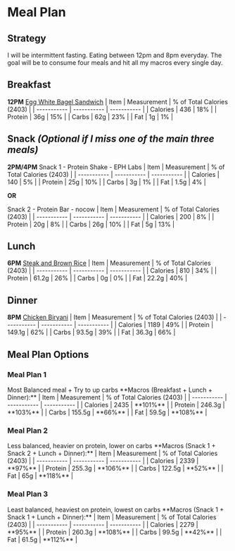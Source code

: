 # Meal Plan

## Strategy

I will be intermittent fasting. Eating between 12pm and 8pm everyday. The goal will be to consume four meals and hit all my macros every single day.

## Breakfast

**12PM**
[Egg White Bagel Sandwich](https://notes.salmanmalik.co/Fitness/Recipes/Egg_White_Bagel)
| Item | Measurement | % of Total Calories (2403) |
| ----------- | ----------- | ----------- |
| Calories | 436 | 18% |
| Protein | 36g | 15% |
| Carbs | 62g | 23% |
| Fat | 1g | 1% |

## Snack *(Optional if I miss one of the main three meals)*

**2PM/4PM**
Snack 1 - Protein Shake - EPH Labs
| Item | Measurement | % of Total Calories (2403) |
| ----------- | ----------- | ----------- |
| Calories | 140 | 5% |
| Protein | 25g | 10% |
| Carbs | 3g | 1% |
| Fat | 1.5g | 4% |

**OR**

Snack 2 - Protein Bar - nocow
| Item | Measurement | % of Total Calories (2403) |
| ----------- | ----------- | ----------- |
| Calories | 200 | 8% |
| Protein | 20g | 8% |
| Carbs | 26g | 10% |
| Fat | 5g | 13% |


## Lunch

**6PM**
[Steak and Brown Rice](https://notes.salmanmalik.co/Fitness/Recipes/Steak_and_Brown_Rice)
| Item | Measurement | % of Total Calories (2403) |
| ----------- | ----------- | ----------- |
| Calories | 810 | 34% |
| Protein | 61.2g | 26% |
| Carbs | 0g | 0% |
| Fat | 22.2g | 40% |

## Dinner

**8PM**
[Chicken Biryani](https://notes.salmanmalik.co/Fitness/Recipes/Chicken_Biryani)
| Item | Measurement | % of Total Calories (2403) |
| ----------- | ----------- | ----------- |
| Calories | 1189 | 49% |
| Protein | 149.1g | 62% |
| Carbs | 93.5g | 39% |
| Fat | 36.3g | 66% |

## Meal Plan Options

### Meal Plan 1

<Callout type="note" emoji="⚠️">
  Most Balanced meal + Try to up carbs
</Callout>
**Macros (Breakfast + Lunch + Dinner):**
| Item | Measurement | % of Total Calories (2403) |
| ----------- | ----------- | ----------- |
| Calories | 2435 | **101%** |
| Protein | 246.3g | **103%** |
| Carbs | 155.5g | **66%** |
| Fat | 59.5g | **108%** |

### Meal Plan 2

<Callout type="note" emoji="⚠️">
  Less balanced, heavier on protein, lower on carbs
</Callout>
**Macros (Snack 1 + Snack 2 + Lunch + Dinner):**
| Item | Measurement | % of Total Calories (2403) |
| ----------- | ----------- | ----------- |
| Calories | 2339 | **97%** |
| Protein | 255.3g | **106%** |
| Carbs | 122.5g | **52%** |
| Fat | 65g | **118%** |

### Meal Plan 3

<Callout type="note" emoji="⚠️">
  Least balanced, heaviest on protein, lowest on carbs
</Callout>
**Macros (Snack 1 + Snack 1 + Lunch + Dinner):**
| Item | Measurement | % of Total Calories (2403) |
| ----------- | ----------- | ----------- |
| Calories | 2279 | **95%** |
| Protein | 260.3g | **108%** |
| Carbs | 99.5g | **42%** |
| Fat | 61.5g | **112%** |